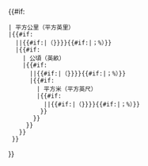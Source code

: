 {{#if:{{both|{{{km2|}}}|{{{sqmi|}}}}}
 |<!-- sqmi and km2 -->{{formatnum:{{{km2}}}}}平方公里（{{formatnum:{{{sqmi}}}}}平方英里）
 |{{#if:{{{km2|}}}{{{sqmi|}}}
   |{{convinfobox|{{{km2|}}}|km2|{{{sqmi|}}}|sqmi|disp={{#if:{{{pct|}}}|x|b}}|{{#if:{{{pct|}}}|（}}}}{{#if:{{{pct|}}}|；{{{pct}}}%）}}
   |{{#if:{{both|{{{ha|}}}|{{{acre|}}}}}
     |<!-- acre and ha (and no sqmi and no km2) -->{{formatnum:{{{ha}}}}}公頃（{{formatnum:{{{acre}}}}}英畝）
     |{{#if:{{{ha|}}}{{{acre|}}}
       |{{convinfobox|{{{ha|}}}|ha|{{{acre|}}}|acre|disp={{#if:{{{pct|}}}|x|b}}|{{#if:{{{pct|}}}|（}}}}{{#if:{{{pct|}}}|；{{{pct}}}%）}}
       |{{#if:{{both|{{{sqft|}}}|{{{m2|}}}}}
         |<!-- sqft and m2 (and no sqmi, no km2, no ha, no acre) -->{{formatnum:{{{m2}}}}}平方米（{{formatnum:{{{sqft}}}}}平方英尺）
         |{{#if:{{{sqft|}}}{{{m2|}}}
           |{{convinfobox|{{{m2|}}}|m2|{{{sqft|}}}|sqft|disp={{#if:{{{pct|}}}|x|b}}|{{#if:{{{pct|}}}|（}}}}{{#if:{{{pct|}}}|；{{{pct}}}%）}}
          }}
        }}
      }}
    }}
  }}
}}<noinclude>{{documentation}}</noinclude>